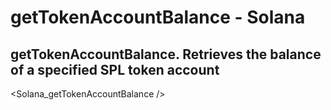 # getTokenAccountBalance - Solana

## getTokenAccountBalance. Retrieves the balance of a specified SPL token account


<Solana_getTokenAccountBalance />
